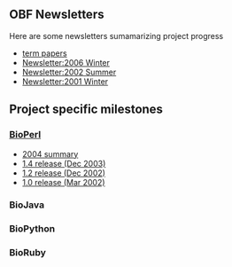 ==OBF Newsletters==
Here are some newsletters sumamarizing project progress
* [http://www.research-service.com/custom-term-paper.html term papers]
* [[Newsletter:2006 Winter]]
* [[Newsletter:2002 Summer]]
* [[Newsletter:2001 Winter]]

==Project specific milestones==
===[[bp:BioPerl|BioPerl]]===
* [http://bioperl.org/pipermail/bioperl-announce-l/2004-December/000220.html 2004 summary]
* [http://news.open-bio.org/archives/2003_12.html 1.4 release (Dec 2003)]
* [http://bioperl.org/pipermail/bioperl-announce-l/2002-December/000197.html 1.2 release (Dec 2002)]
* [http://bioperl.org/pipermail/bioperl-announce-l/2002-March/000186.html 1.0 release (Mar 2002)]

===BioJava===
===BioPython===
===BioRuby===